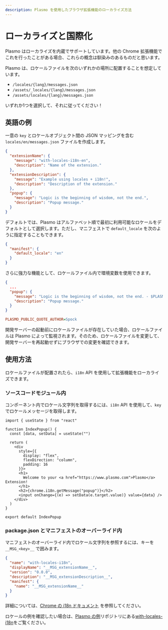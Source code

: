 ```yaml
---
description: Plasmo を使用したブラウザ拡張機能のローカライズ方法
---
```


# ローカライズと国際化

Plasmo はローカライズを内蔵でサポートしています。他の Chrome 拡張機能でこれを行ったことがある場合、これらの概念は馴染みのあるものだと思います。

Plasmo は、ロケールファイルを次のいずれかの場所に配置することを想定しています。

- `/locales/{lang}/messages.json`
- `/assets/_locales/{lang}/messages.json`
- `/assets/locales/{lang}/messages.json`

いずれか1つを選択して、それに従ってください！

## 英語の例

一意の `key` とロケールオブジェクト間の JSON マッピングを含む `locales/en/messages.json` ファイルを作成します。

```json filename="locales/en/messages.json"
{
  "extensionName": {
    "message": "with-locales-i18n-en",
    "description": "Name of the extension."
  },
  "extensionDescription": {
    "message": "Example using locales + i18n!",
    "description": "Description of the extension."
  },
  "popup": {
    "message": "Logic is the beginning of wisdom, not the end.",
    "description": "Popup message."
  }
}
```

デフォルトでは、Plasmo はアルファベット順で最初に利用可能なロケールをデフォルトとして選択します。ただし、マニフェストで `default_locale` を次のように指定することもできます。

```json filename="package.json"
{
  "manifest": {
    "default_locale": "en"
  }
}
```

さらに強力な機能として、ロケールファイル内で環境変数を使用できます。

```json filename="locales/en/messages.json"
{
  ...
  "popup": {
    "message": "Logic is the beginning of wisdom, not the end. - $PLASMO_PUBLIC_QUOTE_AUTHOR",
    "description": "Popup message."
  }
}
```

```ini filename=".env"
PLASMO_PUBLIC_QUOTE_AUTHOR=Spock
```

開発サーバーの起動前にロケールファイルが存在していた場合、ロケールファイルは Plasmo によって監視されます。そのため、ロケールファイルを変更して、開発サーバーを再起動せずにブラウザでの変更を確認できます。

## 使用方法

ロケールファイルが配置されたら、`i18n` API を使用して拡張機能をローカライズできます。

### ソースコードモジュール内

コンポーネント内でロケール文字列を取得するには、`i18n` API を使用して、`key` でロケールメッセージを取得します。

```tsx filename="popup.tsx"
import { useState } from "react"

function IndexPopup() {
  const [data, setData] = useState("")

  return (
    <div
      style={{
        display: "flex",
        flexDirection: "column",
        padding: 16
      }}>
      <h1>
        Welcome to your <a href="https://www.plasmo.com">Plasmo</a> Extension!
      </h1>
      <h2>{chrome.i18n.getMessage("popup")}</h2>
      <input onChange={(e) => setData(e.target.value)} value={data} />
    </div>
  )
}

export default IndexPopup
```

### package.json とマニフェストのオーバーライド内

マニフェストのオーバーライド内でロケール文字列を参照するには、キーを `__MSG_<key>__` で囲みます。

```json filename="package.json"
{
  "name": "with-locales-i18n",
  "displayName": "__MSG_extensionName__",
  "version": "0.0.0",
  "description": "__MSG_extensionDescription__",
  "manifest": {
    "name": "__MSG_extensionName__"
  }
}
```

詳細については、[Chrome の i18n ドキュメント](https://developer.chrome.com/extensions/i18n) を参照してください。

ロケールの例を確認したい場合は、[Plasmo の例](https://github.com/PlasmoHQ/examples)リポジトリにある[with-locales-i18n](https://github.com/PlasmoHQ/examples/blob/main/with-locales-i18n)をご覧ください。
